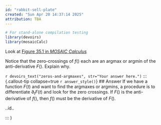 ```yaml
---
id: "rabbit-sell-plate"
created: "Sun Apr 20 14:37:14 2025"
attribution: TBA
---
```


```r
# For stand-alone compilation testing
library(devoirs)
library(mosaicCalc)
```

::: {#exr-rabbit-sell-plate}
Look at [Figure 35.1 in *MOSAIC Calculus*](https://www.mosaic-web.org/MOSAIC-Calculus/Textbook/Accumulation/35-integration.html#initial-value-of-the-quantity)

Notice that the zero-crossings of $f()$ each are an argmax or argmin of the anti-derivative $F()$. Explain why.

`r devoirs_text("zeros-and-argmaxes", str="Your answer here.")`<!-- Opening answer: ia1-7Ji -->
::: {.callout-tip collapse=true `r answer_style()`}
## Answer
If we have a function $F(t)$ and want to find the argmaxes or argmins, a procedure is to differentiate $\partial_t F(t)$ and look for the zero crossings. If $F()$ is the anti-derivative of $f()$, then $f()$ must be the derivative of $F()$.


[..id..]{data-tooltip="Ans id: ia1-7Ji"}
:::
<!-- closing answer ia1-7Ji -->

:::
 <!-- end of exr-rabbit-sell-plate -->)
